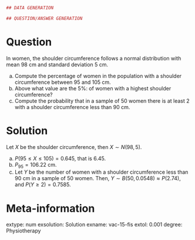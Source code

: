 
```r
## DATA GENERATION

## QUESTION/ANSWER GENERATION
```

Question
========
In women, the shoulder circumference follows a normal distribution with mean 98 cm and standard deviation 5 cm.

a. Compute the percentage of women in the population with a shoulder circumference between 95 and 105 cm.
a. Above what value are the 5%: of women with a highest shoulder circumference?
a. Compute the probability that in a sample of 50 women there is at least 2 with a shoulder circumference less than 90 cm.

Solution
========
Let $X$ be the shoulder circumference, then $X\sim N(98, 5)$.

a. $P(95\leq X\leq 105) = 0.645$, that is $6.45%:$.
a. $P_{95} = 106.22$ cm.
a. Let $Y$ be the number of women with a shoulder circumference less than 90 cm in a sample of 50 women. Then, $Y\sim B(50, 0.0548) \approx P(2.74)$, and $P(Y\geq 2) = 0.7585$.

Meta-information 
================
extype: num
exsolution: Solution
exname: vac-15-fis
extol: 0.001
degree: Physiotherapy
 
  
